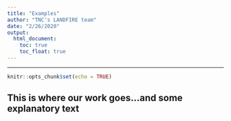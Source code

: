 ```yaml
---
title: "Examples"
author: "TNC's LANDFIRE team"
date: "2/26/2020"
output:
  html_document:
    toc: true
    toc_float: true
---
```

----

```r
knitr::opts_chunk$set(echo = TRUE)
```
## This is where our work goes...and some explanatory text